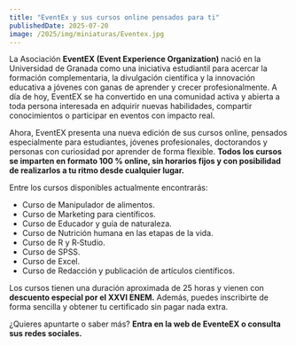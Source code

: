 ```yaml
---
title: "EventEx y sus cursos online pensados para ti"
publishedDate: 2025-07-20
image: /2025/img/miniaturas/Eventex.jpg
---
```


La Asociación **EventEX (Event Experience Organization)** nació en la
Universidad de Granada como una iniciativa estudiantil para acercar la formación
complementaria, la divulgación científica y la innovación educativa a jóvenes
con ganas de aprender y crecer profesionalmente. A día de hoy, EventEX se ha
convertido en una comunidad activa y abierta a toda persona interesada en
adquirir nuevas habilidades, compartir conocimientos o participar en eventos con
impacto real.

Ahora, EventEX presenta una nueva edición de sus cursos online, pensados
especialmente para estudiantes, jóvenes profesionales, doctorandos y personas
con curiosidad por aprender de forma flexible. **Todos los cursos se imparten en
formato 100 % online, sin horarios fijos y con posibilidad de realizarlos a tu
ritmo desde cualquier lugar.**

Entre los cursos disponibles actualmente encontrarás:

<ul className="puntos-negrita">
  <li>Curso de Manipulador de alimentos.</li>
  <li>Curso de Marketing para científicos.</li>
  <li>Curso de Educador y guía de naturaleza.</li>
  <li>Curso de Nutrición humana en las etapas de la vida.</li>
  <li>Curso de R y R‑Studio.</li>
  <li>Curso de SPSS.</li>
  <li>Curso de Excel.</li>
  <li>Curso de Redacción y publicación de artículos científicos.</li>
</ul>

Los cursos tienen una duración aproximada de 25 horas y vienen con **descuento
especial por el XXVI ENEM.** Además, puedes inscribirte de forma sencilla y
obtener tu certificado sin pagar nada extra.

¿Quieres apuntarte o saber más? **Entra en la web de EventeEX o consulta sus
redes sociales.**
